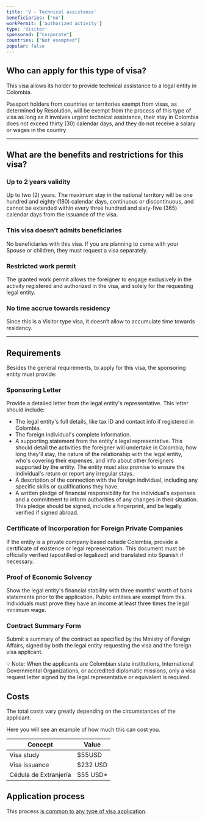 ```yaml
---
title: 'V - Technical assistance'
beneficiaries: ['no']
workPermit: ['authorized activity']
type: 'Visitor'
sponsored: ["corporate"]
countries: ["Not exempted"]
popular: false
---
```

## Who can apply for this type of visa?

This visa allows its holder to provide technical assistance to a legal entity in Colombia.

Passport holders from countries or territories exempt from visas, as determined by Resolution, will be exempt from the process of this type of visa as long as it involves urgent technical assistance, their stay in Colombia does not exceed thirty (30) calendar days, and they do not receive a salary or wages in the country

---

## What are the benefits and restrictions for this visa?

### **Up to 2 years validity**

Up to two (2) years. The maximum stay in the national territory will be one hundred and eighty (180) calendar days, continuous or discontinuous, and cannot be extended within every three hundred and sixty-five (365) calendar days from the issuance of the visa.

### **This visa doesn’t admits beneficiaries**

No beneficiaries with this visa. If you are planning to come with your Spouse or children, they must request a visa separately.

### Restricted **work permit**

The granted work permit allows the foreigner to engage exclusively in the activity registered and authorized in the visa, and solely for the requesting legal entity.

### **No time accrue towards residency**

Since this is a Visitor type visa, it doesn’t allow to accumulate time towards residency.

---

## Requirements

Besides the general requirements, to apply for this visa, the sponsoring entity must provide:

### **Sponsoring Letter**

Provide a detailed letter from the legal entity's representative. This letter should include:

- The legal entity's full details, like tax ID and contact info if registered in Colombia.
- The foreign individual's complete information.
- A supporting statement from the entity's legal representative. This should detail the activities the foreigner will undertake in Colombia, how long they'll stay, the nature of the relationship with the legal entity, who's covering their expenses, and info about other foreigners supported by the entity. The entity must also promise to ensure the individual's return or report any irregular stays.
- A description of the connection with the foreign individual, including any specific skills or qualifications they have.
- A written pledge of financial responsibility for the individual's expenses and a commitment to inform authorities of any changes in their situation. This pledge should be signed, include a fingerprint, and be legally verified if signed abroad.

### **Certificate of Incorporation for Foreign Private Companies**

If the entity is a private company based outside Colombia, provide a certificate of existence or legal representation. This document must be officially verified (apostilled or legalized) and translated into Spanish if necessary.

### **Proof of Economic Solvency**

Show the legal entity's financial stability with three months' worth of bank statements prior to the application. Public entities are exempt from this. Individuals must prove they have an income at least three times the legal minimum wage.

### **Contract Summary Form**

Submit a summary of the contract as specified by the Ministry of Foreign Affairs, signed by both the legal entity requesting the visa and the foreign visa applicant.

💡 Note: When the applicants are Colombian state institutions, International Governmental Organizations, or accredited diplomatic missions, only a visa request letter signed by the legal representative or equivalent is required.

## Costs

The total costs vary greatly depending on the circumstances of the applicant.

Here you will see an example of how much this can cost you.

| Concept | Value |
| --- | --- |
| Visa study | $55USD |
| Visa issuance | $232 USD |
| Cédula de Extranjería | $55 USD* |

## Application process

This process [is common to any type of visa application](https://www.notion.so/1dc2c565143e4adb95086f993f184e36?pvs=21).